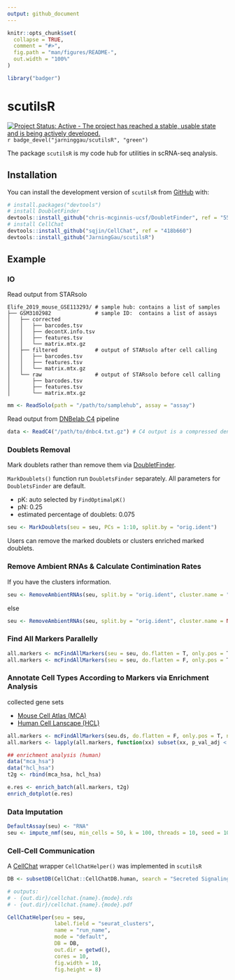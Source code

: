 ```yaml
---
output: github_document
---
```


```r
knitr::opts_chunk$set(
  collapse = TRUE,
  comment = "#>",
  fig.path = "man/figures/README-",
  out.width = "100%"
)
```

```r
library("badger")
```

# scutilsR

[![Project Status: Active - The project has reached a stable, usable state and is being actively developed.](http://www.repostatus.org/badges/latest/active.svg)](http://www.repostatus.org/#active)
`r badge_devel("jarninggau/scutilsR", "green")`

The package `scutilsR` is my code hub for utilities in scRNA-seq analysis.

## Installation

You can install the development version of `scutilsR` from [GitHub](https://github.com/) with:

``` r
# install.packages("devtools")
# install DoubletFinder
devtools::install_github("chris-mcginnis-ucsf/DoubletFinder", ref = "554097b")
# install CellChat
devtools::install_github("sqjin/CellChat", ref = "418b660")
devtools::install_github("JarningGau/scutilsR")
```

## Example

### IO

Read output from STARsolo

```
Elife_2019_mouse_GSE113293/ # sample hub: contains a list of samples
├── GSM3102982              # sample ID:  contains a list of assays
│   ├── corrected
│   │   ├── barcodes.tsv
│   │   ├── decontX.info.tsv
│   │   ├── features.tsv
│   │   └── matrix.mtx.gz
│   ├── filtered            # output of STARsolo after cell calling
│   │   ├── barcodes.tsv
│   │   ├── features.tsv
│   │   └── matrix.mtx.gz
│   └── raw                 # output of STARsolo before cell calling
│       ├── barcodes.tsv
│       ├── features.tsv
│       └── matrix.mtx.gz
```

```r
mm <- ReadSolo(path = "/path/to/samplehub", assay = "assay")
```

Read output from [DNBelab C4](https://github.com/MGI-tech-bioinformatics/DNBelab_C_Series_scRNA-analysis-software) pipeline

```r
data <- ReadC4("/path/to/dnbc4.txt.gz") # C4 output is a compressed dense matrix
```


### Doublets Removal

Mark doublets rather than remove them via [DoubletFinder](https://github.com/chris-mcginnis-ucsf/DoubletFinder).

`MarkDoublets()` function run `DoubletsFinder` separately. All parameters for `DoubletsFinder` are default.

- pK: auto selected by `FindOptimalpK()`
- pN: 0.25
- estimated percentage of doublets: 0.075

```r
seu <- MarkDoublets(seu = seu, PCs = 1:10, split.by = "orig.ident")
```

Users can remove the marked doublets or clusters enriched marked doublets.


### Remove Ambient RNAs & Calculate Contimination Rates

If you have the clusters information.

```r
seu <- RemoveAmbientRNAs(seu, split.by = "orig.ident", cluster.name = "seurat_clusters")
```

else

```r
seu <- RemoveAmbientRNAs(seu, split.by = "orig.ident", cluster.name = NULL)
```


### Find All Markers Parallelly

```r
all.markers <- mcFindAllMarkers(seu = seu, do.flatten = T, only.pos = T, n.cores = 10) # returns a data.frame
all.markers <- mcFindAllMarkers(seu = seu, do.flatten = F, only.pos = T, n.cores = 10) # returns a list
```


### Annotate Cell Types According to Markers via Enrichment Analysis

collected gene sets

- [Mouse Cell Atlas (MCA)](https://doi.org/10.1016/j.cell.2018.02.001)
- [Human Cell Lanscape (HCL)](https://doi.org/10.1038/s41586-020-2157-4)

```r
all.markers <- mcFindAllMarkers(seu.ds, do.flatten = F, only.pos = T, n.cores = 20)
all.markers <- lapply(all.markers, function(xx) subset(xx, p_val_adj < 1e-10 & avg_log2FC > log2(2))$Gene.name.uniq)

## enrichment analysis (human)
data("mca_hsa")
data("hcl_hsa")
t2g <- rbind(mca_hsa, hcl_hsa)

e.res <- enrich_batch(all.markers, t2g)
enrich_dotplot(e.res)
```

### Data Imputation
```r
DefaultAssay(seu) <- "RNA"
seu <- impute_nmf(seu, min_cells = 50, k = 100, threads = 10, seed = 1024)
```

### Cell-Cell Communication

A [CellChat](https://github.com/sqjin/CellChat) wrapper `CellChatHelper()` was implemented in `scutilsR`

```r
DB <- subsetDB(CellChat::CellChatDB.human, search = "Secreted Signaling")

# outputs:
# - {out.dir}/cellchat.{name}.{mode}.rds
# - {out.dir}/cellchat.{name}.{mode}.pdf

CellChatHelper(seu = seu, 
               label.field = "seurat_clusters", 
               name = "run_name", 
               mode = "default", 
               DB = DB, 
               out.dir = getwd(), 
               cores = 10, 
               fig.width = 10, 
               fig.height = 8)
```

